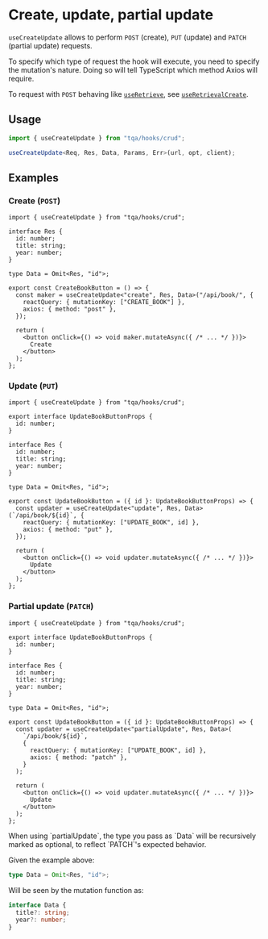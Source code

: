 
# Create, update, partial update

`useCreateUpdate` allows to perform `POST` (create), `PUT` (update) and `PATCH`
(partial update) requests.

To specify which type of request the hook will execute, you need to specify the
mutation's nature. Doing so will tell TypeScript which method Axios will
require.

To request with `POST` behaving like [`useRetrieve`](/retrieve-status), see
[`useRetrievalCreate`](/alternative-hooks/retrieval-create).

## Usage

```ts filename="TypeScript"
import { useCreateUpdate } from "tqa/hooks/crud";

useCreateUpdate<Req, Res, Data, Params, Err>(url, opt, client);
```

## Examples

### Create (`POST`)

```tsx filename="TypeScript (TSX)"
import { useCreateUpdate } from "tqa/hooks/crud";

interface Res {
  id: number;
  title: string;
  year: number;
}

type Data = Omit<Res, "id">;

export const CreateBookButton = () => {
  const maker = useCreateUpdate<"create", Res, Data>("/api/book/", {
    reactQuery: { mutationKey: ["CREATE_BOOK"] },
    axios: { method: "post" },
  });

  return (
    <button onClick={() => void maker.mutateAsync({ /* ... */ })}>
      Create
    </button>
  );
};
```

### Update (`PUT`)

```tsx filename="TypeScript (TSX)"
import { useCreateUpdate } from "tqa/hooks/crud";

export interface UpdateBookButtonProps {
  id: number;
}

interface Res {
  id: number;
  title: string;
  year: number;
}

type Data = Omit<Res, "id">;

export const UpdateBookButton = ({ id }: UpdateBookButtonProps) => {
  const updater = useCreateUpdate<"update", Res, Data>(`/api/book/${id}`, {
    reactQuery: { mutationKey: ["UPDATE_BOOK", id] },
    axios: { method: "put" },
  });

  return (
    <button onClick={() => void updater.mutateAsync({ /* ... */ })}>
      Update
    </button>
  );
};
```

### Partial update (`PATCH`)

```tsx filename="TypeScript (TSX)"
import { useCreateUpdate } from "tqa/hooks/crud";

export interface UpdateBookButtonProps {
  id: number;
}

interface Res {
  id: number;
  title: string;
  year: number;
}

type Data = Omit<Res, "id">;

export const UpdateBookButton = ({ id }: UpdateBookButtonProps) => {
  const updater = useCreateUpdate<"partialUpdate", Res, Data>(
    `/api/book/${id}`,
    {
      reactQuery: { mutationKey: ["UPDATE_BOOK", id] },
      axios: { method: "patch" },
    }
  );

  return (
    <button onClick={() => void updater.mutateAsync({ /* ... */ })}>
      Update
    </button>
  );
};
```

<Callout>
  When using `partialUpdate`, the type you pass as `Data` will be recursively
  marked as optional, to reflect `PATCH`'s expected behavior.
  
  Given the example above:

  ```ts filename="TypeScript" copy=false
  type Data = Omit<Res, "id">;
  ```

  Will be seen by the mutation function as:

  ```ts filename="TypeScript" copy=false
  interface Data {
    title?: string;
    year?: number;
  }
  ```
</Callout>
